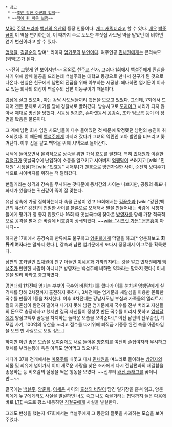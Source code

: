  * 참고 
  * ~~[[초반 강한 아군의 법칙]]~~
  * ~~[[적이 된 아군 보정]]~~

[[MBC]] [[주말 드라마]] [[백년의 유산]]의 등장 인물이다. [[개그 캐릭터]]라고 할 수 있다. [[배우]] [[박준금]]이 이 역을 연기하는데, 이 때까지 주로 도도한 부잣집 사모님 역을 맡았던 데 비하면 연기 변신이라고 할 수 있다.

[[엄팽달]], [[김끝순]]의 맏며느리이자 [[엄기문]]의 [[부인]]이다. 여주인공 [[민채원]]에게는 큰외숙모(외백모)가 된다. 

~~전혀 그렇게 안 보이지만~~ 의외로 [[천주교]] 신자.  그러나 1회에서 [[백설주]]에게 환심을 사기 위해 함께 불공을 드리는데 백설주와는 대학교 동창으로 만나서 친구가 된 것으로 나온다. 현실은 친구에게 남편의 진급을 위해 아부하는 시궁창. 왜나하면 엄기문이 이사로 있는 회사의 회장이 백설주의 남편 이동규이기 때문이다.

[[강남]]에 살고 있으며, 아는 강남 사모님들끼리 곗돈을 모으고 있었다. 그런데, 7회에서 드디어 곗돈 문제로 사기를 당해 경찰서로 끌려갔다. 방송사고로 [[모자이크]] 처리가 되지 않아서 제대로 망신을 당했다. 시동생 [[엄기춘]], 손아랫동서 [[공강숙]], 조카 엄보름 등이 이 장면을 봤음은 물론이다.

그 계에 남편 회사 임원 사모님들이 다수 들어있던 것 때문에 확정됐던 남편의 승진이 취소되었다. 이 때문에 [[백설주]]에게 따지러 갔다가 그녀의 역린인 고아 발언을 터뜨리고 쫓겨난다. 이후 집을 팔고 백억을 위해 시댁으로 들어간다.

시댁에 들어오면서 본격적으로 상속을 위한 가식 효도를 펼친다. 특히 [[민채원]]과 이혼한 [[김철규]]가 옛날국수에 난입하여 소동을 일으키고 시아버지 [[엄팽달]]이 쓰러지고 [wiki:"민채원" 시생질]과 [wiki:"민효동" 시매부]가 멘붕으로 망연자실한 사이, 순전히 보여주기 식으로 시아버지를 위하는 척 달려갔다. 

뺀질거리는 성격과 강숙을 무시하는 것때문에 동서간의 사이는 나쁘지만, 공통의 목표나 화제가 있을때는 귀신같이 죽이 잘 맞는다.

유산 상속에 가장 집착하는데다 속물 근성이 있고 16회에서는 [[김끝순]]과 [wiki:"강진(백년의 유산)" 강진]의 친밀한 사이를 불륜으로 오해해서 말을 만들어내는 바람에 시청자들에게 평가가 영 좋지 않았으나 16회 때 옛날국수에 찾아온 [[방영자]]를 향해 가장 적극적으로 공격을 펼쳐 준 바람에 비호감이 상쇄되었다. ~~[[wiki: "시크릿 가든" 문분홍]]이 아니다~~

하지만 17회에서 공강숙의 만류에도 불구하고 [[양춘희]]에게 막말을 하고[* 양춘희보고 '''화류계 여자'''라는 말까지 했다.], 강숙과 남편 엄기문에게 또다시 징징대서 어그로를 획득했다.

남편의 조카딸인 [[민채원]]이 친구 아들인 [[이세윤]]과 가까워지려는 것을 알고 민채원에게 [[백설주]]가 만만한 사람이 아니니[* 방영자는 백설주에 비하면 약과라는 말까지 했다.] 이세윤을 멀리 하라고 충고하였다.

경연대회 1차전때 엄기춘 부부의 국수와 바꿔치기를 했다가 이를 눈치챈 [[엄팽달]]에게 실격패를 당해 2차전까지 출전하지 못하다, 3차전때는 엄기문과 새알심을 이용한 쫀득한 국수를 만들어 1등을 차지한다. 이후 4차전때는 강남사모님 부심과 가족들의 엘리트시절의 자존심이 완전히 떨어져 나가지 못해 남편 엄기문에게 국수를 전부 버리고 자신들의 돈으로 충당하자고 했지만 결국 자신들이 정성껏 만든 국수를 버리지 못하고 [[엄팽달]]에게 양심고백후 꼴등을 차지하는 놀라운 모습을 보여준다.[* 이전 남편의 전무승진, 계모임 사기, 100억의 유산을 노리고 점수를 따기위해 퇴직금 기증등 완전 속물 아줌마임을 보면 딴 사람으로 보일 정도.]

하지만 이런 좋은 모습을 보여줌에도 새로 들어온 [[양춘희]]를 여전히 술집여자라 무시하고 텃세를 부리는통에 욕은 아직도 얻어먹고 있으시다.

게다가 37화 전개에서는 [[마홍주]]를 내쫓고 다시 [[민채원]]을 며느리로 들이려는 [[방영자]]의 뇌물 및 회유에 넘어가서 이미 새로운 사랑을 찾은 조카에게 다시 전남편과의 재결합을 종용하는 등 비호감의 절정을 찍은 행동을 보였다. ~~전부터 [[배신 플래그]]를 꽂더니만...~~

결국에는 [[백설주]], [[양춘희]], [[이세윤]] 사이의 [[출생의 비밀]]이 담긴 일기장을 훔쳐 읽고, 양춘희에게 누구에게라도 사실을 발설하면 너도 죽고 나도 죽을거라는 협박까지 들은 다음에 바로 [[LTE]] 속도로 평소 내통하던 [[김철규]]에게 사실을 발설한다. 

그래도 반성을 했는지 47회에서는 백설주에게 그 동안의 잘못을 사과하는 모습을 보여주었다.
